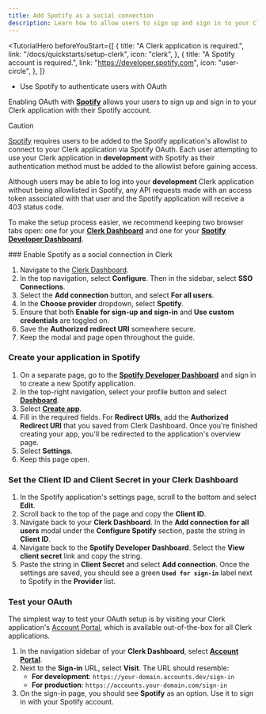 ```yaml
---
title: Add Spotify as a social connection
description: Learn how to allow users to sign up and sign in to your Clerk application with their Spotify account.
---
```


<TutorialHero
  beforeYouStart={[
    {
      title: "A Clerk application is required.",
      link: "/docs/quickstarts/setup-clerk",
      icon: "clerk",
    },
    {
      title: "A Spotify account is required.",
      link: "https://developer.spotify.com",
      icon: "user-circle",
    },
  ]}
>
  - Use Spotify to authenticate users with OAuth
</TutorialHero>

Enabling OAuth with [**Spotify**](https://developer.spotify.com/documentation/web-api/concepts/authorization) allows your users to sign up and sign in to your Clerk application with their Spotify account.

> [!CAUTION]
> [Spotify](https://developer.spotify.com/documentation/web-api/concepts/quota-modes) requires users to be added to the Spotify application's allowlist to connect to your Clerk application via Spotify OAuth. Each user attempting to use your Clerk application in **development** with Spotify as their authentication method must be added to the allowlist before gaining access.
>
> Although users may be able to log into your **development** Clerk application without being allowlisted in Spotify, any API requests made with an access token associated with that user and the Spotify application will receive a 403 status code.

To make the setup process easier, we recommend keeping two browser tabs open: one for your [**Clerk Dashboard**](https://dashboard.clerk.com/last-active?path=user-authentication/sso-connections) and one for your [**Spotify Developer Dashboard**](https://developer.spotify.com/).

<Steps>
  ### Enable Spotify as a social connection in Clerk

  1. Navigate to the [Clerk Dashboard](https://dashboard.clerk.com/last-active?path=user-authentication/sso-connections).
  1. In the top navigation, select **Configure**. Then in the sidebar, select **SSO Connections**.
  1. Select the **Add connection** button, and select **For all users**.
  1. In the **Choose provider** dropdown, select **Spotify**.
  1. Ensure that both **Enable for sign-up and sign-in** and **Use custom credentials** are toggled on.
  1. Save the **Authorized redirect URI** somewhere secure.
  1. Keep the modal and page open throughout the guide.

  ### Create your application in Spotify

  1. On a separate page, go to the [**Spotify Developer Dashboard**](https://developer.spotify.com/) and sign in to create a new Spotify application.
  1. In the top-right navigation, select your profile button and select [**Dashboard**](https://developer.spotify.com/dashboard).
  1. Select [**Create app**](https://developer.spotify.com/dashboard/create).
  1. Fill in the required fields. For **Redirect URIs**, add the **Authorized Redirect URI** that you saved from Clerk Dashboard. Once you're finished creating your app, you'll be redirected to the application's overview page.
  1. Select **Settings**. 
  1. Keep this page open.

  ### Set the Client ID and Client Secret in your Clerk Dashboard

  1. In the Spotify application's settings page, scroll to the bottom and select **Edit**.
  1. Scroll back to the top of the page and copy the **Client ID**.
  1. Navigate back to your **Clerk Dashboard**. In the **Add connection for all users** modal under the **Configure Spotify** section, paste the string in **Client ID**.
  1. Navigate back to the **Spotify Developer Dashboard**. Select the **View client secret** link and copy the string.
  1. Paste the string in **Client Secret** and select **Add connection**. Once the settings are saved, you should see a green **`Used for sign-in`** label next to Spotify in the **Provider** list.

  ### Test your OAuth

  The simplest way to test your OAuth setup is by visiting your Clerk application's [Account Portal](/docs/customization/account-portal/overview), which is available out-of-the-box for all Clerk applications.

  1. In the navigation sidebar of your **Clerk Dashboard**, select [**Account Portal**](https://dashboard.clerk.com/last-active?path=account-portal).
  1. Next to the **Sign-in** URL, select **Visit**. The URL should resemble:
     - **For development**: `https://your-domain.accounts.dev/sign-in`
     - **For production**: `https://accounts.your-domain.com/sign-in`
  1. On the sign-in page, you should see **Spotify** as an option. Use it to sign in with your Spotify account.
</Steps>
